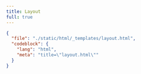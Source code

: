 ```yaml
---
title: Layout
full: true
---
```



<BlockViewer  />

```json doc-gen:file
{
  "file": "./static/html/_templates/layout.html",
  "codeblock": {
    "lang": "html",
    "meta": "title=\"layout.html\""
  }
}
```